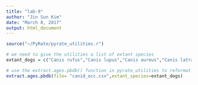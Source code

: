 ```yaml
---
title: "lab-9"
author: "Jin Sun Kim"
date: "March 8, 2017"
output: html_document
---
```


```r
source("~/PyRate/pyrate_utilities.r")

# we need to give the utilities a list of extant species
extant_dogs = c("Canis rufus","Canis lupus","Canis aureus","Canis latrans","Canis mesomelas","Canis anthus","Pseudalopex gymnocercus","Canis adustus","Canis familiaris")

# use the extract.ages.pbdb() function in pyrate_utilities to reformat our dataset...
extract.ages.pbdb(file= "canid_occ.csv",extant_species=extant_dogs)

```
